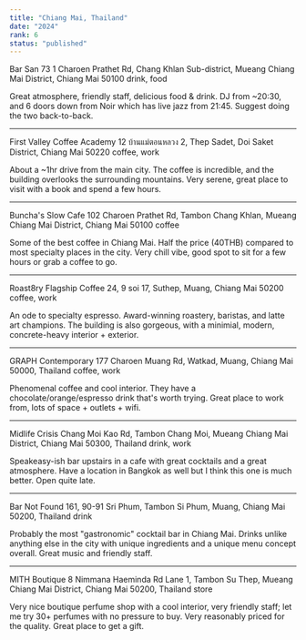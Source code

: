 ```yaml
---
title: "Chiang Mai, Thailand"
date: "2024"
rank: 6
status: "published"
---
```


Bar San
73 1 Charoen Prathet Rd, Chang Khlan Sub-district, Mueang Chiang Mai District, Chiang Mai 50100
drink, food

Great atmosphere, friendly staff, delicious food & drink. DJ from ~20:30, and 6 doors down from Noir which has live jazz from 21:45. Suggest doing the two back-to-back.

---

First Valley Coffee Academy
12 บ้านแม่ตอนหลวง 2, Thep Sadet, Doi Saket District, Chiang Mai 50220
coffee, work

About a ~1hr drive from the main city. The coffee is incredible, and the building overlooks the surrounding mountains. Very serene, great place to visit with a book and spend a few hours.

---

Buncha's Slow Cafe
102 Charoen Prathet Rd, Tambon Chang Khlan, Mueang Chiang Mai District, Chiang Mai 50100
coffee

Some of the best coffee in Chiang Mai. Half the price (40THB) compared to most specialty places in the city. Very chill vibe, good spot to sit for a few hours or grab a coffee to go.

---

Roast8ry Flagship Coffee
24, 9 soi 17, Suthep, Muang, Chiang Mai 50200
coffee, work

An ode to specialty espresso. Award-winning roastery, baristas, and latte art champions. The building is also gorgeous, with a minimial, modern, concrete-heavy interior + exterior.

---

GRAPH Contemporary
177 Charoen Muang Rd, Watkad, Muang, Chiang Mai 50000, Thailand
coffee, work

Phenomenal coffee and cool interior. They have a chocolate/orange/espresso drink that's worth trying. Great place to work from, lots of space + outlets + wifi.

---

Midlife Crisis
Chang Moi Kao Rd, Tambon Chang Moi, Mueang Chiang Mai District, Chiang Mai 50300, Thailand
drink, work

Speakeasy-ish bar upstairs in a cafe with great cocktails and a great atmosphere. Have a location in Bangkok as well but I think this one is much better. Open quite late. 

---

Bar Not Found
161, 90-91 Sri Phum, Tambon Si Phum, Muang, Chiang Mai 50200, Thailand
drink

Probably the most "gastronomic" cocktail bar in Chiang Mai. Drinks unlike anything else in the city with unique ingredients and a unique menu concept overall. Great music and friendly staff.

---

MITH Boutique
8 Nimmana Haeminda Rd Lane 1, Tambon Su Thep, Mueang Chiang Mai District, Chiang Mai 50200, Thailand
store

Very nice boutique perfume shop with a cool interior, very friendly staff; let me try 30+ perfumes with no pressure to buy. Very reasonably priced for the quality. Great place to get a gift.